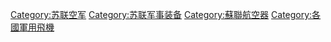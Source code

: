 [[Category:苏联空军|Category:苏联空军]]
[[Category:苏联军事装备|Category:苏联军事装备]]
[[Category:蘇聯航空器|Category:蘇聯航空器]]
[[Category:各國軍用飛機|Category:各國軍用飛機]]